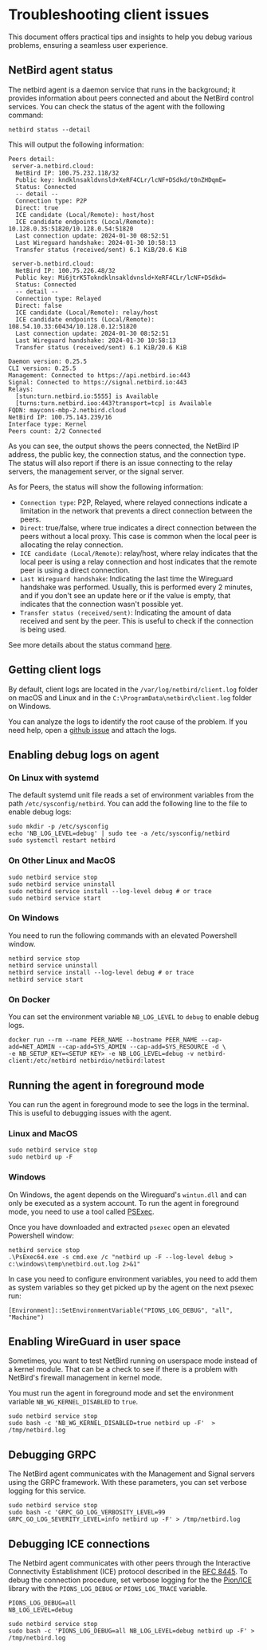 # Troubleshooting client issues

This document offers practical tips and insights to help you debug various problems, ensuring a seamless user experience.

## NetBird agent status
The netbird agent is a daemon service that runs in the background; it provides information about peers connected and about the NetBird control services. You can check the status of the agent with the following command:

```shell
netbird status --detail
````
This will output the following information:

```shell
Peers detail:
 server-a.netbird.cloud:
  NetBird IP: 100.75.232.118/32
  Public key: kndklnsakldvnsld+XeRF4CLr/lcNF+DSdkd/t0nZHDqmE=
  Status: Connected
  -- detail --
  Connection type: P2P
  Direct: true
  ICE candidate (Local/Remote): host/host
  ICE candidate endpoints (Local/Remote): 10.128.0.35:51820/10.128.0.54:51820
  Last connection update: 2024-01-30 08:52:51
  Last Wireguard handshake: 2024-01-30 10:58:13
  Transfer status (received/sent) 6.1 KiB/20.6 KiB

 server-b.netbird.cloud:
  NetBird IP: 100.75.226.48/32
  Public key: Mi6jtrK5Tokndklnsakldvnsld+XeRF4CLr/lcNF+DSdkd=
  Status: Connected
  -- detail --
  Connection type: Relayed
  Direct: false
  ICE candidate (Local/Remote): relay/host
  ICE candidate endpoints (Local/Remote): 108.54.10.33:60434/10.128.0.12:51820
  Last connection update: 2024-01-30 08:52:51
  Last Wireguard handshake: 2024-01-30 10:58:13
  Transfer status (received/sent) 6.1 KiB/20.6 KiB

Daemon version: 0.25.5
CLI version: 0.25.5
Management: Connected to https://api.netbird.io:443
Signal: Connected to https://signal.netbird.io:443
Relays:
  [stun:turn.netbird.io:5555] is Available
  [turns:turn.netbird.ioo:443?transport=tcp] is Available
FQDN: maycons-mbp-2.netbird.cloud
NetBird IP: 100.75.143.239/16
Interface type: Kernel
Peers count: 2/2 Connected
```
As you can see, the output shows the peers connected, the NetBird IP address, the public key, the connection status, and the connection type.
The status will also report if there is an issue connecting to the relay servers, the management server, or the signal server.

As for Peers, the status will show the following information:
* `Connection type`: P2P, Relayed, where relayed connections indicate a limitation in the network that prevents a direct connection between the peers.
* `Direct`: true/false, where true indicates a direct connection between the peers without a local proxy. This case is common when the local peer is allocating the relay connection.
* `ICE candidate (Local/Remote)`: relay/host, where relay indicates that the local peer is using a relay connection and host indicates that the remote peer is using a direct connection.
* `Last Wireguard handshake`: Indicating the last time the Wireguard handshake was performed. Usually, this is performed every 2 minutes, and if you don't see an update here or if the value is empty, that indicates that the connection wasn't possible yet.
* `Transfer status (received/sent)`: Indicating the amount of data received and sent by the peer. This is useful to check if the connection is being used.

See more details about the status command [here](/how-to/cli#status).

## Getting client logs
By default, client logs are located in the `/var/log/netbird/client.log` folder on macOS and Linux and in the `C:\ProgramData\netbird\client.log` folder on Windows.

You can analyze the logs to identify the root cause of the problem. If you need help, open a [github issue](https://github.com/netbirdio/netbird/issues/new/choose) and attach the logs.

## Enabling debug logs on agent

### On Linux with systemd
The default systemd unit file reads a set of environment variables from the path `/etc/sysconfig/netbird`. You can add the following line to the file to enable debug logs:

```shell
sudo mkdir -p /etc/sysconfig
echo 'NB_LOG_LEVEL=debug' | sudo tee -a /etc/sysconfig/netbird
sudo systemctl restart netbird
```

### On Other Linux and MacOS
```shell
sudo netbird service stop
sudo netbird service uninstall
sudo netbird service install --log-level debug # or trace
sudo netbird service start
```

### On Windows
You need to run the following commands with an elevated Powershell window.

```shell
netbird service stop
netbird service uninstall
netbird service install --log-level debug # or trace
netbird service start
```

### On Docker
You can set the environment variable `NB_LOG_LEVEL` to `debug` to enable debug logs.

```shell
docker run --rm --name PEER_NAME --hostname PEER_NAME --cap-add=NET_ADMIN --cap-add=SYS_ADMIN --cap-add=SYS_RESOURCE -d \
-e NB_SETUP_KEY=<SETUP KEY> -e NB_LOG_LEVEL=debug -v netbird-client:/etc/netbird netbirdio/netbird:latest
```

## Running the agent in foreground mode
You can run the agent in foreground mode to see the logs in the terminal. This is useful to debugging issues with the agent.

### Linux and MacOS
```shell
sudo netbird service stop
sudo netbird up -F
```

### Windows
On Windows, the agent depends on the Wireguard's `wintun.dll` and can only be executed as a system account.
To run the agent in foreground mode, you need to use a tool called [PSExec](https://learn.microsoft.com/en-us/sysinternals/downloads/psexec).

Once you have downloaded and extracted `psexec` open an elevated Powershell window:
```shell
netbird service stop
.\PsExec64.exe -s cmd.exe /c "netbird up -F --log-level debug > c:\windows\temp\netbird.out.log 2>&1"
```

In case you need to configure environment variables, you need to add them as system variables so they get picked up by the agent on the next psexec run:
```shell
[Environment]::SetEnvironmentVariable("PIONS_LOG_DEBUG", "all", "Machine")
````

## Enabling WireGuard in user space
Sometimes, you want to test NetBird running on userspace mode instead of a kernel module. That can be a check to see if there is a problem with NetBird's firewall management in kernel mode.

You must run the agent in foreground mode and set the environment variable `NB_WG_KERNEL_DISABLED` to `true`.
```shell
sudo netbird service stop
sudo bash -c 'NB_WG_KERNEL_DISABLED=true netbird up -F'  > /tmp/netbird.log
```

##  Debugging GRPC

The NetBird agent communicates with the Management and Signal servers using the GRPC framework. With these parameters, you can
set verbose logging for this service.

```shell
sudo netbird service stop
sudo bash -c 'GRPC_GO_LOG_VERBOSITY_LEVEL=99 GRPC_GO_LOG_SEVERITY_LEVEL=info netbird up -F' > /tmp/netbird.log
```

## Debugging ICE connections

The Netbird agent communicates with other peers through the Interactive Connectivity Establishment (ICE) protocol described in the [RFC 8445](https://datatracker.ietf.org/doc/html/rfc8445). To debug the connection procedure,
set verbose logging for the the [Pion/ICE](https://github.com/pion/ice) library with the `PIONS_LOG_DEBUG` or `PIONS_LOG_TRACE` variable.

```shell {{ title: 'Environment variable' }}
PIONS_LOG_DEBUG=all
NB_LOG_LEVEL=debug
```

```shell
sudo netbird service stop
sudo bash -c 'PIONS_LOG_DEBUG=all NB_LOG_LEVEL=debug netbird up -F' > /tmp/netbird.log
```
